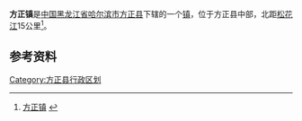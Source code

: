 {{中国乡级行政区
| 行政区全称 = 方正镇
| 上级行政区 = [[黑龙江省|黑龙江省]][[哈尔滨市|哈尔滨市]][[方正县|方正县]]
| 行政区类别 = [[镇|镇]]
| LowerDivisions = 11个社区、5个行政村
| 行政区划代码 = 230124100
| 总面积 = 
| 户籍人口 = 
| 常住人口 = 
| 行政区划 = 
| 官方网站 =
| 邮政编码 =150000
| 毗邻行政区 =
}}

'''方正镇'''是[[中国|中国]][[黑龙江省|黑龙江省]][[哈尔滨市|哈尔滨市]][[方正县|方正县]]下辖的一个[[镇|镇]]，位于方正县中部，北距[[松花江|松花江]]15公里<ref>[http://www.chinaquhua.cn/heilongjiang/ 方正镇] {{webarchive|url=https://web.archive.org/web/20110822123644/http://www.chinaquhua.cn/heilongjiang/ |date=2011-08-22 }}</ref>。

==参考资料==
{{reflist}}

{{方正县行政区划}}

[[Category:方正县行政区划|Category:方正县行政区划]]